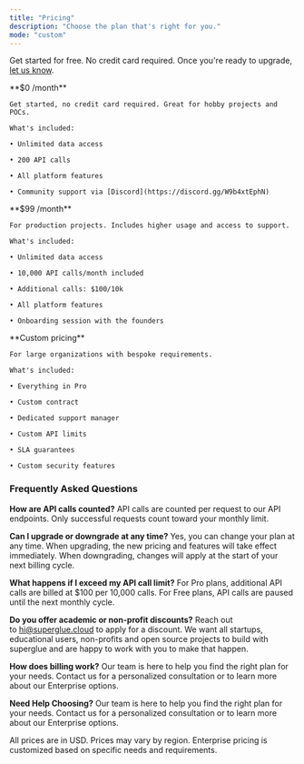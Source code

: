 ```yaml
---
title: "Pricing"
description: "Choose the plan that's right for you."
mode: "custom"
---
```


Get started for free. No credit card required. Once you're ready to upgrade, [let us know](https://cal.com/teamindex/upgrade).

<CardGroup cols={3}>
  <Card title="Free" icon="sparkles">
    **$0 /month**

    Get started, no credit card required. Great for hobby projects and POCs.

    What's included:

    • Unlimited data access

    • 200 API calls

    • All platform features

    • Community support via [Discord](https://discord.gg/W9b4xtEphN)
  </Card>

  <Card title="Pro" icon="rocket">
    **$99 /month**

    For production projects. Includes higher usage and access to support.

    What's included:

    • Unlimited data access

    • 10,000 API calls/month included

    • Additional calls: $100/10k

    • All platform features

    • Onboarding session with the founders
  </Card>

  <Card title="Enterprise" icon="building">
    **Custom pricing**

    For large organizations with bespoke requirements.

    What's included:

    • Everything in Pro

    • Custom contract

    • Dedicated support manager

    • Custom API limits

    • SLA guarantees

    • Custom security features
  </Card>
</CardGroup>

### **Frequently Asked Questions**

**How are API calls counted?**
API calls are counted per request to our API endpoints. Only successful requests count toward your monthly limit.&#x20;

**Can I upgrade or downgrade at any time?**
Yes, you can change your plan at any time. When upgrading, the new pricing and features will take effect immediately. When downgrading, changes will apply at the start of your next billing cycle.

**What happens if I exceed my API call limit?**
For Pro plans, additional API calls are billed at $100 per 10,000 calls. For Free plans, API calls are paused until the next monthly cycle.

**Do you offer academic or non-profit discounts?**
​Reach out to [hi@superglue.cloud](mailto:hi@superglue.cloud) to apply for a discount. We want all startups, educational users, non-profits and open source projects to build with superglue and are happy to work with you to make that happen.

**How does billing work?**
Our team is here to help you find the right plan for your needs. Contact us for a personalized consultation or to learn more about our Enterprise options.

**Need Help Choosing?**
Our team is here to help you find the right plan for your needs. Contact us for a personalized consultation or to learn more about our Enterprise options.

All prices are in USD. Prices may vary by region. Enterprise pricing is customized based on specific needs and requirements.